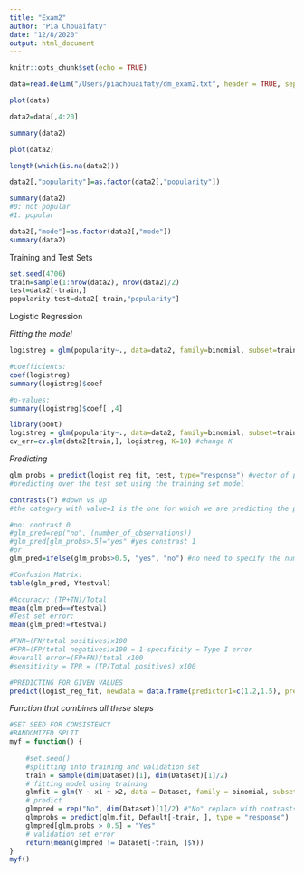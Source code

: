 ```yaml
---
title: "Exam2"
author: "Pia Chouaifaty"
date: "12/8/2020"
output: html_document
---
```


```r
knitr::opts_chunk$set(echo = TRUE)
```

```r
data=read.delim("/Users/piachouaifaty/dm_exam2.txt", header = TRUE, sep = "\t")
```

```r
plot(data)
```

```r
data2=data[,4:20]
```

```r
summary(data2)
```

```r
plot(data2)
```

```r
length(which(is.na(data2)))
```

```r
data2[,"popularity"]=as.factor(data2[,"popularity"])
```

```r
summary(data2)
#0: not popular
#1: popular
```

```r
data2[,"mode"]=as.factor(data2[,"mode"])
summary(data2)
```

Training and Test Sets
```r
set.seed(4706)
train=sample(1:nrow(data2), nrow(data2)/2)
test=data2[-train,]
popularity.test=data2[-train,"popularity"]
```


Logistic Regression

*Fitting the model*
```r
logistreg = glm(popularity~., data=data2, family=binomial, subset=train)

#coefficients:
coef(logistreg)
summary(logistreg)$coef

#p-values:
summary(logistreg)$coef[ ,4]
```



```r
library(boot)
logistreg = glm(popularity~., data=data2, family=binomial, subset=train)
cv_err=cv.glm(data2[train,], logistreg, K=10) #change K

```



*Predicting*
```r
glm_probs = predict(logist_reg_fit, test, type="response") #vector of probabilities for each observation
#predicting over the test set using the training set model

contrasts(Y) #down vs up
#the category with value=1 is the one for which we are predicting the probability (alphabetical by default)

#no: contrast 0
#glm_pred=rep("no", (number_of_observations))
#glm_pred[glm_probs>.5]="yes" #yes constrast 1
#or
glm_pred=ifelse(glm_probs>0.5, "yes", "no") #no need to specify the number of observations

#Confusion Matrix:
table(glm_pred, Ytestval)

#Accuracy: (TP+TN)/Total
mean(glm_pred==Ytestval)
#Test set error: 
mean(glm_pred!=Ytestval)

#FNR=(FN/total positives)x100
#FPR=(FP/total negatives)x100 = 1-specificity = Type I error
#overall error=(FP+FN)/total x100
#sensitivity = TPR = (TP/Total positives) x100

#PREDICTING FOR GIVEN VALUES
predict(logist_reg_fit, newdata = data.frame(predictor1=c(1.2,1.5), predictor2=c(1.1,-0.8)), type="response")
```

*Function that combines all these steps*
```r
#SET SEED FOR CONSISTENCY
#RANDOMIZED SPLIT
myf = function() {
  
    #set.seed()
    #splitting into training and validation set
    train = sample(dim(Dataset)[1], dim(Dataset)[1]/2)
    # fitting model using training
    glmfit = glm(Y ~ x1 + x2, data = Dataset, family = binomial, subset = train)
    # predict
    glmpred = rep("No", dim(Dataset)[1]/2) #"No" replace with contrasts=1
    glmprobs = predict(glm.fit, Default[-train, ], type = "response")
    glmpred[glm.probs > 0.5] = "Yes"
    # validation set error
    return(mean(glmpred != Dataset[-train, ]$Y))
}
myf()
```

